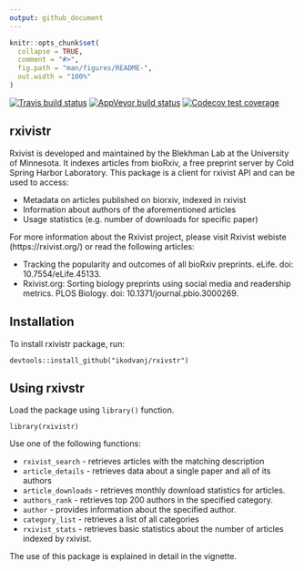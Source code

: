 ```yaml
---
output: github_document
---
```


<!-- README.md is generated from README.Rmd. Please edit that file -->

```r
knitr::opts_chunk$set(
  collapse = TRUE,
  comment = "#>",
  fig.path = "man/figures/README-",
  out.width = "100%"
)
```


<!-- badges: start -->
[![Travis build status](https://travis-ci.com/ikodvanj/rxivistr.svg?branch=master)](https://travis-ci.com/ikodvanj/rxivistr)
[![AppVeyor build status](https://ci.appveyor.com/api/projects/status/github/ikodvanj/rxivistr?branch=master&svg=true)](https://ci.appveyor.com/project/ikodvanj/rxivistr)
[![Codecov test coverage](https://codecov.io/gh/ikodvanj/rxivistr/branch/master/graph/badge.svg)](https://codecov.io/gh/ikodvanj/rxivistr?branch=master)
<!-- badges: end -->

## rxivistr

Rxivist is developed and maintained by the Blekhman Lab at the University of Minnesota. It indexes articles from bioRxiv, a free preprint server by Cold Spring Harbor Laboratory. This package is a client for rxivist API and can be used to access:

  * Metadata on articles published on biorxiv, indexed in rxivist
  * Information about authors of the aforementioned articles
  * Usage statistics (e.g. number of downloads for specific paper)


For more information about the Rxivist project, please visit Rxivist webiste (https://rxivist.org/) or read the following articles:

  * Tracking the popularity and outcomes of all bioRxiv preprints. eLife. doi: 10.7554/eLife.45133.
  * Rxivist.org: Sorting biology preprints using social media and readership metrics. PLOS Biology. doi: 10.1371/journal.pbio.3000269.

## Installation 

To install rxivistr package, run:

```
devtools::install_github("ikodvanj/rxivstr")
```

## Using rxivstr

Load the package using `library()` function.

```
library(rxivistr)
```

Use one of the following functions:

  * `rxivist_search` - retrieves articles with the matching description
  * `article_details` - retrieves data about a single paper and all of its authors
  * `article_downloads` - retrieves monthly download statistics for articles.
  * `authors_rank` - retrieves top 200 authors in the specified category.
  * `author` - provides information about the specified author.
  * `category_list` - retrieves a list of all categories
  * `rxivist_stats` - retrieves basic statistics about the number of articles indexed by rxivist.

The use of this package is explained in detail in the vignette.
